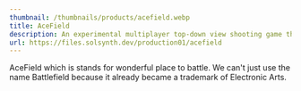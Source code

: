 ```yaml
---
thumbnail: /thumbnails/products/acefield.webp
title: AceField
description: An experimental multiplayer top-down view shooting game that created by Solsynth LLC affiliation Highland Entertainment.
url: https://files.solsynth.dev/production01/acefield
---
```


AceField which is stands for wonderful place to battle.
We can't just use the name Battlefield because it already became a trademark of Electronic Arts.

